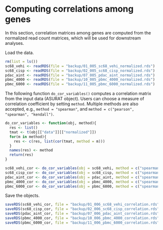 # Computing correlations among genes {#computcorr}
In this section, correlation matrices among genes are computed from the
normalized read count matrices, which will be used for downstream analyses.

Load the data.
```r
rm(list = ls())
sc68_vehi <- readRDS(file = "backup/01_005_sc68_vehi_normalized.rds")
sc68_cisp <- readRDS(file = "backup/02_005_sc68_cisp_normalized.rds")
pdac_aint <- readRDS(file = "backup/07_005_pdac_aint_normalized.rds")
pbmc_4000 <- readRDS(file = "backup/10_005_pbmc_4000_normalized.rds")
pbmc_6000 <- readRDS(file = "backup/11_005_pbmc_6000_normalized.rds")
```

The following function `do_cor_variables()` computes a correlation matrix from
the input data (ASURAT object).
Users can choose a measure of correlation coefficient by setting `method`.
Multiple methods are also accepted, e.g., `method = "spearman"`,
and `method = c("pearson", "spearman", "kendall")`.
```r
do_cor_variables <- function(obj, method){
  res <- list()
  tmat <- t(obj[["data"]][["normalized"]])
  for(m in method){
    res <- c(res, list(cor(tmat, method = m)))
  }
  names(res) <- method
  return(res)
}

sc68_vehi_cor <- do_cor_variables(obj = sc68_vehi, method = c("spearman"))
sc68_cisp_cor <- do_cor_variables(obj = sc68_cisp, method = c("spearman"))
pdac_aint_cor <- do_cor_variables(obj = pdac_aint, method = c("spearman"))
pbmc_4000_cor <- do_cor_variables(obj = pbmc_4000, method = c("spearman"))
pbmc_6000_cor <- do_cor_variables(obj = pbmc_6000, method = c("spearman"))
```

Save the objects.
```r
saveRDS(sc68_vehi_cor, file = "backup/01_006_sc68_vehi_correlation.rds")
saveRDS(sc68_cisp_cor, file = "backup/02_006_sc68_cisp_correlation.rds")
saveRDS(pdac_aint_cor, file = "backup/07_006_pdac_aint_correlation.rds")
saveRDS(pbmc_4000_cor, file = "backup/10_006_pbmc_4000_correlation.rds")
saveRDS(pbmc_6000_cor, file = "backup/11_006_pbmc_6000_correlation.rds")
```
